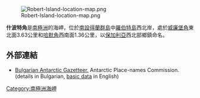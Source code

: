 [[Image:Robert-Island-location-map.png|thumb]]

'''什波特角'''是[[南極洲|南極洲]]的海岬，位於[[南設得蘭群島|南設得蘭群島]]中[[羅伯特島|羅伯特島]]西北岸，處於[[威廉堡角|威廉堡角]]東北面3.63公里和[[哈默角|哈默角]]西南面1.36公里，以[[保加利亞|保加利亞]]西北部鄉鎮命名。

{{coord|62|21|01.6|S|59|40|13|W|display=title}}

==外部連結==
* [http://apcbg.org/gazet-bg.doc Bulgarian Antarctic Gazetteer.] {{Wayback|url=http://apcbg.org/gazet-bg.doc |date=20160206203828 }} Antarctic Place-names Commission. (details in Bulgarian, [http://apcbg.org/gazet.htm basic data] {{Wayback|url=http://apcbg.org/gazet.htm |date=20160304071225 }} in English)

{{Antarctica-geo-stub}}
[[Category:南極洲海岬|Category:南極洲海岬]]